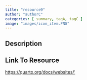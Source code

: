 ```yaml
---
title: "resource9"
author: "authorC"
categories: [ summary, tagA, tagC ]
image: "images/icon_item.PNG"
---
```


## Description


## Link To Resource

<a target="_blank" href="https://quarto.org/docs/websites/">https://quarto.org/docs/websites/'</a>
